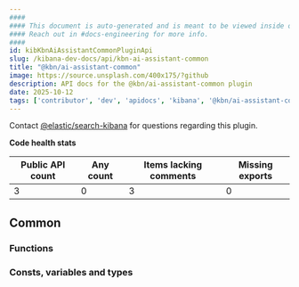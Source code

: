```yaml
---
####
#### This document is auto-generated and is meant to be viewed inside our experimental, new docs system.
#### Reach out in #docs-engineering for more info.
####
id: kibKbnAiAssistantCommonPluginApi
slug: /kibana-dev-docs/api/kbn-ai-assistant-common
title: "@kbn/ai-assistant-common"
image: https://source.unsplash.com/400x175/?github
description: API docs for the @kbn/ai-assistant-common plugin
date: 2025-10-12
tags: ['contributor', 'dev', 'apidocs', 'kibana', '@kbn/ai-assistant-common']
---
```




Contact [@elastic/search-kibana](https://github.com/orgs/elastic/teams/search-kibana) for questions regarding this plugin.

**Code health stats**

| Public API count  | Any count | Items lacking comments | Missing exports |
|-------------------|-----------|------------------------|-----------------|
| 3 | 0 | 3 | 0 |

## Common

### Functions
<DocDefinitionList data={kbnAiAssistantCommonObj.common.functions}/>

### Consts, variables and types
<DocDefinitionList data={kbnAiAssistantCommonObj.common.misc}/>

